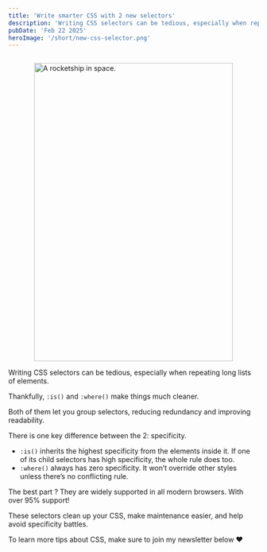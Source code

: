 ```yaml
---
title: 'Write smarter CSS with 2 new selectors'
description: 'Writing CSS selectors can be tedious, especially when repeating long lists of elements. Thankfully, :is() and :where() make things much cleaner.'
pubDate: 'Feb 22 2025'
heroImage: '/short/new-css-selector.png'
---
```



<Image
	src="/short/css-selectors-is-and-where.png"
	alt="A rocketship in space."
	width="400"
	height="600"
	style="margin: 2em auto 1em auto; display: block; border: 4px solid var(--border)"
/>

Writing CSS selectors can be tedious, especially when repeating long lists of elements.

Thankfully, `:is()` and `:where()` make things much cleaner.

Both of them let you group selectors, reducing redundancy and improving readability.

There is one key difference between the 2: specificity.

- `:is()` inherits the highest specificity from the elements inside it. If one of its child selectors has high specificity, the whole rule does too.
- `:where()` always has zero specificity. It won’t override other styles unless there’s no conflicting rule.

The best part ?
They are widely supported in all modern browsers.
With over 95% support!

These selectors clean up your CSS, make maintenance easier, and help avoid specificity battles.

To learn more tips about CSS, make sure to join my newsletter below ❤️
